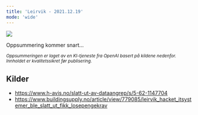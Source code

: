 ```yaml
---
title: 'Leirvik - 2021.12.19'
mode: 'wide'
---
```


<Frame>
<img src="/images/leirvik.png" noZoom/>
</Frame>

Oppsummering kommer snart...

<sup><i>Oppsummeringen er laget av en KI-tjeneste fra OpenAI basert på kildene nedenfor. Innholdet er kvalitetssikret før publisering.</i></sup>

## Kilder
- https://www.h-avis.no/slatt-ut-av-dataangrep/s/5-62-1147704
- https://www.buildingsupply.no/article/view/779085/leirvik_hacket_itsystemer_ble_slatt_ut_fikk_losepengekrav
